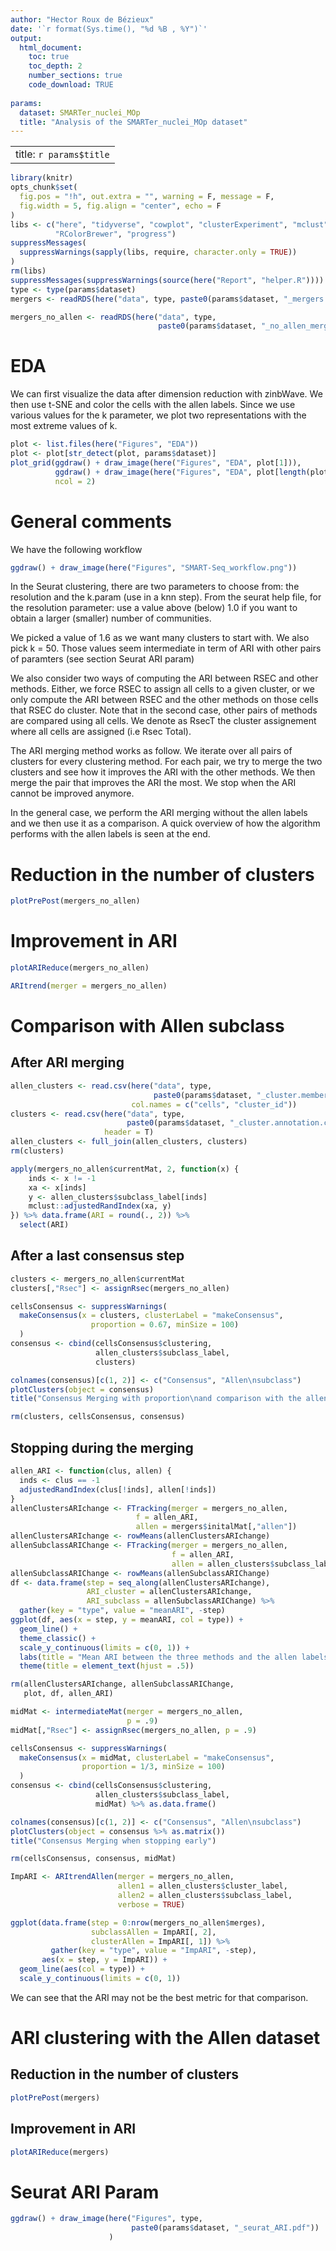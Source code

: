 ```yaml
---
author: "Hector Roux de Bézieux"
date: '`r format(Sys.time(), "%d %B , %Y")`'
output:
  html_document:
    toc: true
    toc_depth: 2
    number_sections: true
    code_download: TRUE
    
params:
  dataset: SMARTer_nuclei_MOp 
  title: "Analysis of the SMARTer_nuclei_MOp dataset"
---
```

---
title: `r params$title`
---

```r
library(knitr)
opts_chunk$set(
  fig.pos = "!h", out.extra = "", warning = F, message = F,
  fig.width = 5, fig.align = "center", echo = F
)
libs <- c("here", "tidyverse", "cowplot", "clusterExperiment", "mclust",
          "RColorBrewer", "progress")
suppressMessages(
  suppressWarnings(sapply(libs, require, character.only = TRUE))
)
rm(libs)
suppressMessages(suppressWarnings(source(here("Report", "helper.R"))))
type <- type(params$dataset)
mergers <- readRDS(here("data", type, paste0(params$dataset, "_mergers.rds")))

mergers_no_allen <- readRDS(here("data", type,
                                 paste0(params$dataset, "_no_allen_mergers.rds")))
```

# EDA

We can first visualize the data after dimension reduction with zinbWave. We then use t-SNE and color the cells with the allen labels. Since we use various values for the k parameter, we plot two representations with the most extreme values of k.

```r
plot <- list.files(here("Figures", "EDA"))
plot <- plot[str_detect(plot, params$dataset)]
plot_grid(ggdraw() + draw_image(here("Figures", "EDA", plot[1])),
          ggdraw() + draw_image(here("Figures", "EDA", plot[length(plot)])),
          ncol = 2)
```


# General comments

We have the following workflow

```r
ggdraw() + draw_image(here("Figures", "SMART-Seq_workflow.png"))
```

In the Seurat clustering, there are two parameters to choose from: the resolution and the k.param (use in a knn step). From the seurat help file, for the resolution parameter: use a value above (below) 1.0 if you want to obtain a larger (smaller) number of communities.

We picked a value of 1.6 as we want many clusters to start with. We also pick k = 50. Those values seem intermediate in term of ARI with other pairs of paramters (see section Seurat ARI param)

We also consider two ways of computing the ARI between RSEC and other methods. Either, we force RSEC to assign all cells to a given cluster, or we only compute the ARI between RSEC and the other methods on those cells that RSEC do cluster. Note that in the second case, other pairs of methods are compared using all cells. We denote as RsecT the cluster assignement where all cells are assigned (i.e Rsec Total). 

The ARI merging method works as follow. We iterate over all pairs of clusters for every clustering method. For each pair, we try to merge the two clusters and see how it improves the ARI with the other methods. We then merge the pair that improves the ARI the most. We stop when the ARI cannot be improved anymore.

In the general case, we perform the ARI merging without the allen labels and we then use it as a comparison. A quick overview of how the algorithm performs with the allen labels is seen at the end.

# Reduction in the number of clusters

```r
plotPrePost(mergers_no_allen)
```

# Improvement in ARI

```r
plotARIReduce(mergers_no_allen)
```


```r
ARItrend(merger = mergers_no_allen)
```

# Comparison with Allen subclass

## After ARI merging

```r
allen_clusters <- read.csv(here("data", type,
                                paste0(params$dataset, "_cluster.membership.csv")),
                           col.names = c("cells", "cluster_id"))
clusters <- read.csv(here("data", type,
                          paste0(params$dataset, "_cluster.annotation.csv")),
                     header = T)
allen_clusters <- full_join(allen_clusters, clusters)
rm(clusters)

apply(mergers_no_allen$currentMat, 2, function(x) {
    inds <- x != -1
    xa <- x[inds]
    y <- allen_clusters$subclass_label[inds]
    mclust::adjustedRandIndex(xa, y)
}) %>% data.frame(ARI = round(., 2)) %>%
  select(ARI)
```

## After a last consensus step

```r
clusters <- mergers_no_allen$currentMat
clusters[,"Rsec"] <- assignRsec(mergers_no_allen)

cellsConsensus <- suppressWarnings(
  makeConsensus(x = clusters, clusterLabel = "makeConsensus",
                  proportion = 0.67, minSize = 100)
  )
consensus <- cbind(cellsConsensus$clustering,
                   allen_clusters$subclass_label,
                   clusters)

colnames(consensus)[c(1, 2)] <- c("Consensus", "Allen\nsubclass")
plotClusters(object = consensus)
title("Consensus Merging with proportion\nand comparison with the allen subclass.")

rm(clusters, cellsConsensus, consensus)
```

## Stopping during the merging

```r
allen_ARI <- function(clus, allen) {
  inds <- clus == -1
  adjustedRandIndex(clus[!inds], allen[!inds])
}
allenClustersARIchange <- FTracking(merger = mergers_no_allen,
                            f = allen_ARI,
                            allen = mergers$initalMat[,"allen"])
allenClustersARIchange <- rowMeans(allenClustersARIchange)
allenSubclassARIChange <- FTracking(merger = mergers_no_allen,
                                    f = allen_ARI,
                                    allen = allen_clusters$subclass_label)
allenSubclassARIChange <- rowMeans(allenSubclassARIChange)
df <- data.frame(step = seq_along(allenClustersARIchange),
                 ARI_cluster = allenClustersARIchange,
                 ARI_subclass = allenSubclassARIChange) %>%
  gather(key = "type", value = "meanARI", -step)
ggplot(df, aes(x = step, y = meanARI, col = type)) +
  geom_line() +
  theme_classic() +
  scale_y_continuous(limits = c(0, 1)) +
  labs(title = "Mean ARI between the three methods and the allen labels\nas we process on the ARI clustering") +
  theme(title = element_text(hjust = .5))
```

```r
rm(allenClustersARIchange, allenSubclassARIChange,
   plot, df, allen_ARI)

midMat <- intermediateMat(merger = mergers_no_allen,
                          p = .9)
midMat[,"Rsec"] <- assignRsec(mergers_no_allen, p = .9)

cellsConsensus <- suppressWarnings(
  makeConsensus(x = midMat, clusterLabel = "makeConsensus",
                proportion = 1/3, minSize = 100)
  )
consensus <- cbind(cellsConsensus$clustering,
                   allen_clusters$subclass_label,
                   midMat) %>% as.data.frame()

colnames(consensus)[c(1, 2)] <- c("Consensus", "Allen\nsubclass")
plotClusters(object = consensus %>% as.matrix())
title("Consensus Merging when stopping early")

rm(cellsConsensus, consensus, midMat)
```

```r
ImpARI <- ARItrendAllen(merger = mergers_no_allen,
                        allen1 = allen_clusters$cluster_label,
                        allen2 = allen_clusters$subclass_label,
                        verbose = TRUE)

ggplot(data.frame(step = 0:nrow(mergers_no_allen$merges),
                  subclassAllen = ImpARI[, 2],
                  clusterAllen = ImpARI[, 1]) %>%
         gather(key = "type", value = "ImpARI", -step),
       aes(x = step, y = ImpARI)) +
  geom_line(aes(col = type)) +
  scale_y_continuous(limits = c(0, 1))
```

We can see that the ARI may not be the best metric for that comparison.

# ARI clustering with the Allen dataset 
## Reduction in the number of clusters
```r
plotPrePost(mergers)
```

## Improvement in ARI

```r
plotARIReduce(mergers)
```

# Seurat ARI Param

```r
ggdraw() + draw_image(here("Figures", type,
                           paste0(params$dataset, "_seurat_ARI.pdf"))
                      )
```